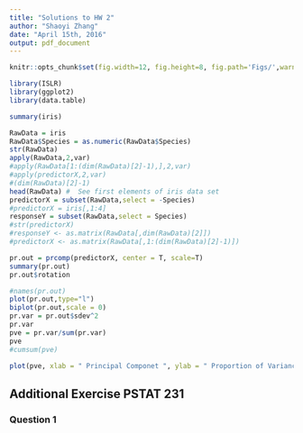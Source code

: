 ```yaml
---
title: "Solutions to HW 2"
author: "Shaoyi Zhang"
date: "April 15th, 2016"
output: pdf_document
---
```


```r
knitr::opts_chunk$set(fig.width=12, fig.height=8, fig.path='Figs/',warning=FALSE)
```
```r
library(ISLR)
library(ggplot2)
library(data.table)
```

```r
summary(iris)

RawData = iris
RawData$Species = as.numeric(RawData$Species)
str(RawData)
apply(RawData,2,var)
#apply(RawData[1:(dim(RawData)[2]-1),],2,var)
#apply(predictorX,2,var)
#(dim(RawData)[2]-1)
head(RawData) #  See first elements of iris data set
predictorX = subset(RawData,select = -Species)
#predictorX = iris[,1:4]
responseY = subset(RawData,select = Species)
#str(predictorX)
#responseY <- as.matrix(RawData[,dim(RawData)[2]])
#predictorX <- as.matrix(RawData[,1:(dim(RawData)[2]-1)])

pr.out = prcomp(predictorX, center = T, scale=T)
summary(pr.out)
pr.out$rotation

#names(pr.out)
plot(pr.out,type="l")
biplot(pr.out,scale = 0)
pr.var = pr.out$sdev^2
pr.var
pve = pr.var/sum(pr.var)
pve
#cumsum(pve)
```


```r
plot(pve, xlab = " Principal Componet ", ylab = " Proportion of Variance Explained ", ylim = c(0,1),type = 'b')

```

## Additional Exercise PSTAT 231
### Question 1
